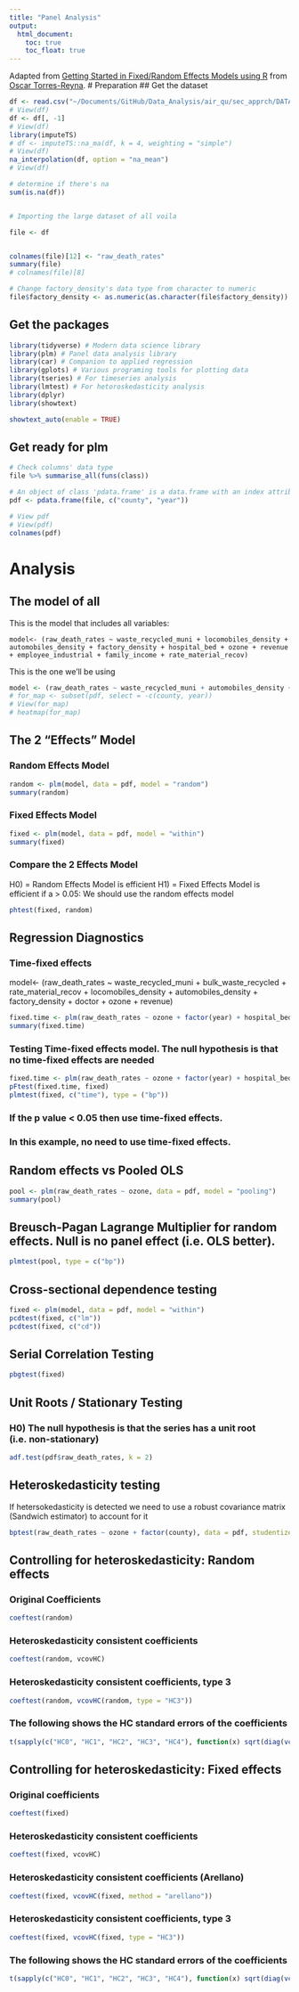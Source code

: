 ```yaml
---
title: "Panel Analysis"
output:
  html_document:
    toc: true
    toc_float: true
---
```

Adapted from [Getting Started in Fixed/Random Effects Models using R](https://dss.princeton.edu/training/Panel101R.pdf) from [Oscar Torres-Reyna](https://dss.princeton.edu/training/).
# Preparation
## Get the dataset
```r
df <- read.csv("~/Documents/GitHub/Data_Analysis/air_qu/sec_apprch/DATA/merge2.csv")
# View(df)
df <- df[, -1]
# View(df)
library(imputeTS)
# df <- imputeTS::na_ma(df, k = 4, weighting = "simple")
# View(df)
na_interpolation(df, option = "na_mean")
# View(df)

# determine if there's na
sum(is.na(df))


# Importing the large dataset of all voila

file <- df


colnames(file)[12] <- "raw_death_rates"
summary(file)
# colnames(file)[8]

# Change factory_density's data type from character to numeric
file$factory_density <- as.numeric(as.character(file$factory_density))
```

## Get the packages
```r
library(tidyverse) # Modern data science library
library(plm) # Panel data analysis library
library(car) # Companion to applied regression
library(gplots) # Various programing tools for plotting data
library(tseries) # For timeseries analysis
library(lmtest) # For hetoroskedasticity analysis
library(dplyr)
library(showtext)

showtext_auto(enable = TRUE)
```

## Get ready for plm
```r
# Check columns' data type
file %>% summarise_all(funs(class))

# An object of class 'pdata.frame' is a data.frame with an index attribute that describes its individual and time dimensions.
pdf <- pdata.frame(file, c("county", "year"))

# View pdf
# View(pdf)
colnames(pdf)
```

# Analysis
## The model of all

This is the model that includes all variables:
```
model<- (raw_death_rates ~ waste_recycled_muni + locomobiles_density + automobiles_density + factory_density + hospital_bed + ozone + revenue + employee_industrial + family_income + rate_material_recov)
```

This is the one we'll be using
```r
model <- (raw_death_rates ~ waste_recycled_muni + automobiles_density + hospital_bed + ozone + revenue + employee_industrial + rate_material_recov + family_income)
# for_map <- subset(pdf, select = -c(county, year))
# View(for_map)
# heatmap(for_map)
```

## The 2 "Effects" Model
### Random Effects Model
```r
random <- plm(model, data = pdf, model = "random")
summary(random)
```

### Fixed Effects Model
```r
fixed <- plm(model, data = pdf, model = "within")
summary(fixed)
```

### Compare the 2 Effects Model
H0) = Random Effects Model is efficient
H1) = Fixed Effects Model is efficient
  if a > 0.05:
    We should use the random effects model
    
```r
phtest(fixed, random)
```

## Regression Diagnostics
### Time-fixed effects
model<- (raw_death_rates ~ waste_recycled_muni + bulk_waste_recycled + rate_material_recov + locomobiles_density + automobiles_density + factory_density + doctor + ozone + revenue)
```r
fixed.time <- plm(raw_death_rates ~ ozone + factor(year) + hospital_bed + waste_recycled_muni + automobiles_density + revenue, data = pdf, model = "within")
summary(fixed.time)
```


### Testing Time-fixed effects model. The null hypothesis is that no time-fixed effects are needed
```r
fixed.time <- plm(raw_death_rates ~ ozone + factor(year) + hospital_bed + waste_recycled_muni + automobiles_density + revenue, data = pdf, model = "within")
pFtest(fixed.time, fixed)
plmtest(fixed, c("time"), type = ("bp"))
```

### If the p value < 0.05 then use time-fixed effects.
### In this example, no need to use time-fixed effects.

## Random effects vs Pooled OLS
```r
pool <- plm(raw_death_rates ~ ozone, data = pdf, model = "pooling")
summary(pool)
```


## Breusch-Pagan Lagrange Multiplier for random effects. Null is no panel effect (i.e. OLS better).
```r
plmtest(pool, type = c("bp"))
```


## Cross-sectional dependence testing
```r
fixed <- plm(model, data = pdf, model = "within")
pcdtest(fixed, c("lm"))
pcdtest(fixed, c("cd"))
```

## Serial Correlation Testing
```r
pbgtest(fixed)
```


## Unit Roots / Stationary Testing
### H0) The null hypothesis is that the series has a unit root (i.e. non-stationary)
```r
adf.test(pdf$raw_death_rates, k = 2)
```


## Heteroskedasticity testing
If hetersokedasticity is detected we need to use a robust covariance matrix (Sandwich estimator) to account for it
```r
bptest(raw_death_rates ~ ozone + factor(county), data = pdf, studentize = F)
```

## Controlling for heteroskedasticity: Random effects
### Original Coefficients
```r
coeftest(random)
```

### Heteroskedasticity consistent coefficients
```r
coeftest(random, vcovHC)
```

### Heteroskedasticity consistent coefficients, type 3
```r
coeftest(random, vcovHC(random, type = "HC3"))
```

### The following shows the HC standard errors of the coefficients
```r
t(sapply(c("HC0", "HC1", "HC2", "HC3", "HC4"), function(x) sqrt(diag(vcovHC(random, type = x)))))
```


## Controlling for heteroskedasticity: Fixed effects
### Original coefficients
```r
coeftest(fixed)
```
### Heteroskedasticity consistent coefficients
```r
coeftest(fixed, vcovHC)
```
### Heteroskedasticity consistent coefficients (Arellano)
```r
coeftest(fixed, vcovHC(fixed, method = "arellano"))
```
### Heteroskedasticity consistent coefficients, type 3
```r
coeftest(fixed, vcovHC(fixed, type = "HC3"))
```
### The following shows the HC standard errors of the coefficients
```r
t(sapply(c("HC0", "HC1", "HC2", "HC3", "HC4"), function(x) sqrt(diag(vcovHC(fixed, type = x)))))
```


